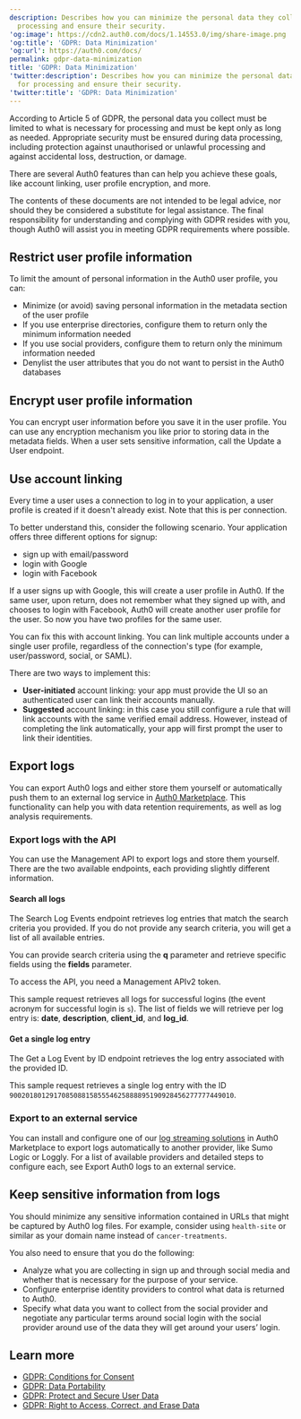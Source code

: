 ```yaml
---
description: Describes how you can minimize the personal data they collect for
  processing and ensure their security.
'og:image': https://cdn2.auth0.com/docs/1.14553.0/img/share-image.png
'og:title': 'GDPR: Data Minimization'
'og:url': https://auth0.com/docs/
permalink: gdpr-data-minimization
title: 'GDPR: Data Minimization'
'twitter:description': Describes how you can minimize the personal data they collect
  for processing and ensure their security.
'twitter:title': 'GDPR: Data Minimization'
---
```

According to Article 5 of GDPR, the personal data you collect must be limited to what is necessary for processing and must be kept only as long as needed. Appropriate security must be ensured during data processing, including protection against unauthorised or unlawful processing and against accidental loss, destruction, or damage.

There are several Auth0 features than can help you achieve these goals, like account linking, user profile encryption, and more.

<Callout icon="file-lines" color="#0EA5E9" iconType="regular">

The contents of these documents are not intended to be legal advice, nor should they be considered a substitute for legal assistance. The final responsibility for understanding and complying with GDPR resides with you, though Auth0 will assist you in meeting GDPR requirements where possible.

</Callout>

## Restrict user profile information

To limit the amount of personal information in the Auth0 user profile, you can:

* Minimize (or avoid) saving personal information in the metadata section of the user profile
* If you use enterprise directories, configure them to return only the minimum information needed
* If you use social providers, configure them to return only the minimum information needed
* Denylist the user attributes that you do not want to persist in the Auth0 databases

## Encrypt user profile information

You can encrypt user information before you save it in the user profile. You can use any encryption mechanism you like prior to storing data in the metadata fields. When a user sets sensitive information, call the Update a User endpoint.

## Use account linking

Every time a user uses a connection to log in to your application, a user profile is created if it doesn't already exist. Note that this is per connection.

To better understand this, consider the following scenario. Your application offers three different options for signup:

* sign up with email/password
* login with Google
* login with Facebook

If a user signs up with Google, this will create a user profile in Auth0. If the same user, upon return, does not remember what they signed up with, and chooses to login with Facebook, Auth0 will create another user profile for the user. So now you have two profiles for the same user.

You can fix this with account linking. You can link multiple accounts under a single user profile, regardless of the connection's type (for example, user/password, social, or <Tooltip tip="Security Assertion Markup Language (SAML): Standardized protocol allowing two parties to exchange authentication information without a password." cta="View Glossary" href="/glossary?term=SAML">SAML</Tooltip>).

There are two ways to implement this:

* **User-initiated** account linking: your app must provide the UI so an authenticated user can link their accounts manually.
* **Suggested** account linking: in this case you still configure a rule that will link accounts with the same verified email address. However, instead of completing the link automatically, your app will first prompt the user to link their identities.

## Export logs

You can export Auth0 logs and either store them yourself or automatically push them to an external log service in [Auth0 Marketplace](https://marketplace.auth0.com/features/log-streaming). This functionality can help you with data retention requirements, as well as log analysis requirements.

### Export logs with the API

You can use the <Tooltip tip="Management API: A product to allow customers to perform administrative tasks." cta="View Glossary" href="/glossary?term=Management+API">Management API</Tooltip> to export logs and store them yourself. There are the two available endpoints, each providing slightly different information.

#### Search all logs

The Search Log Events endpoint retrieves log entries that match the search criteria you provided. If you do not provide any search criteria, you will get a list of all available entries.

You can provide search criteria using the **q** parameter and retrieve specific fields using the **fields** parameter.

To access the API, you need a Management APIv2 token.

This sample request retrieves all logs for successful logins (the event acronym for successful login is `s`). The list of fields we will retrieve per log entry is: **date**, **description**, **client_id**, and **log_id**.

#### Get a single log entry

The Get a Log Event by ID endpoint retrieves the log entry associated with the provided ID.

This sample request retrieves a single log entry with the ID `90020180129170850881585554625888895190928456277777449010`.

### Export to an external service

You can install and configure one of our [log streaming solutions](https://marketplace.auth0.com/features/log-streaming) in Auth0 Marketplace to export logs automatically to another provider, like Sumo Logic or Loggly. For a list of available providers and detailed steps to configure each, see Export Auth0 logs to an external service.

## Keep sensitive information from logs

You should minimize any sensitive information contained in URLs that might be captured by Auth0 log files. For example, consider using `health-site` or similar as your domain name instead of `cancer-treatments`.

You also need to ensure that you do the following:

* Analyze what you are collecting in sign up and through social media and whether that is necessary for the purpose of your service.
* Configure enterprise <Tooltip tip="Identity Provider (IdP): Service that stores and manages digital identities." cta="View Glossary" href="/glossary?term=identity+providers">identity providers</Tooltip> to control what data is returned to Auth0.
* Specify what data you want to collect from the social provider and negotiate any particular terms around social login with the social provider around use of the data they will get around your users’ login.

## Learn more

* [GDPR: Conditions for Consent](/secure/data-privacy-and-compliance/gdpr/gdpr-conditions-for-consent)
* [GDPR: Data Portability](/secure/data-privacy-and-compliance/gdpr/gdpr-data-portability)
* [GDPR: Protect and Secure User Data](/secure/data-privacy-and-compliance/gdpr/gdpr-protect-and-secure-user-data)
* [GDPR: Right to Access, Correct, and Erase Data](/secure/data-privacy-and-compliance/gdpr/gdpr-right-to-access-correct-and-erase-data)